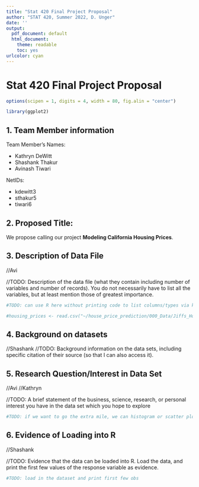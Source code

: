 ```yaml
---
title: "Stat 420 Final Project Proposal"
author: "STAT 420, Summer 2022, D. Unger"
date: ''
output:
  pdf_document: default
  html_document: 
    theme: readable
    toc: yes  
urlcolor: cyan
---
```


# Stat 420 Final Project Proposal

```r
options(scipen = 1, digits = 4, width = 80, fig.alin = "center")

library(ggplot2)
```

## 1. Team Member information

Team Member's Names: 

 - Kathryn DeWitt
 - Shashank Thakur
 - Avinash Tiwari

NetIDs: 

 - kdewitt3
 - sthakur5
 - tiwari6

## 2. Proposed Title: 

We propose calling our project **Modeling California Housing Prices**.

## 3. Description of Data File

//Avi

//TODO: Description of the data file (what they contain including number of variables and number of records). You do not necessarily have to list all the variables, but at least mention those of greatest importance.

```r
#TODO: can use R here without printing code to list columns/types via kable

#housing_prices <- read.csv("~/house_price_prediction/000_Data/Jiffs_House_Prediction/house_price_dataset_original_v2_cleaned.csv") 

```


## 4. Background on datasets

//Shashank
//TODO: Background information on the data sets, including specific citation of their source (so that I can also access it).

## 5. Research Question/Interest in Data Set

//Avi
//Kathryn

//TODO: A brief statement of the business, science, research, or personal interest you have in the data set which you hope to explore

```r
#TODO: if we want to go the extra mile, we can histogram or scatter plot our response variable without showing the code

```


## 6. Evidence of Loading into R

//Shashank

//TODO: Evidence that the data can be loaded into R. Load the data, and print the first few values of the response variable as evidence.



```r
#TODO: load in the dataset and print first few obs
```


